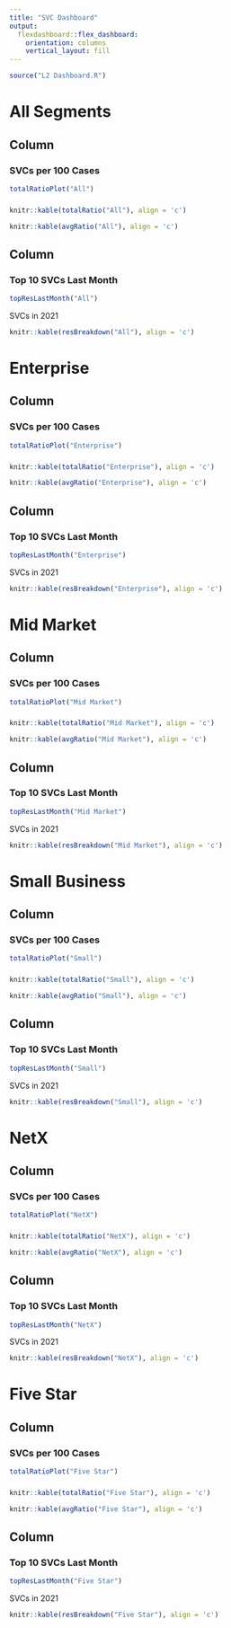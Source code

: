---
title: "SVC Dashboard"
output: 
  flexdashboard::flex_dashboard:
    orientation: columns
    vertical_layout: fill
---

```{r setup, include=FALSE}
source("L2 Dashboard.R")
```
All Segments
===================================== 

Column {data-width=350}
-----------------------------------------------------------------------

### SVCs per 100 Cases

```{r}
totalRatioPlot("All")
```

### 

```{r}
knitr::kable(totalRatio("All"), align = 'c')
```

```{r}
knitr::kable(avgRatio("All"), align = 'c')
```

Column {data-width=500}
---------------------------------------------

### Top 10 SVCs Last Month

```{r}
topResLastMonth("All")
```
SVCs in 2021
```{r}
knitr::kable(resBreakdown("All"), align = 'c')

```

Enterprise
=====================================

Column {data-width=350}
-----------------------------------------------------------------------

### SVCs per 100 Cases
```{r}
totalRatioPlot("Enterprise")

```

###
```{r}
knitr::kable(totalRatio("Enterprise"), align = 'c')
```

```{r}
knitr::kable(avgRatio("Enterprise"), align = 'c')
```

Column {data-width=500}
-----------------------------------------------------------------------
### Top 10 SVCs Last Month
```{r}
topResLastMonth("Enterprise")

```
SVCs in 2021
```{r}
knitr::kable(resBreakdown("Enterprise"), align = 'c')
```


Mid Market 
===================================== 
Column {data-width=350}
-----------------------------------------------------------------------

### SVCs per 100 Cases
```{r}
totalRatioPlot("Mid Market")

```

###
```{r}
knitr::kable(totalRatio("Mid Market"), align = 'c')
```

```{r}
knitr::kable(avgRatio("Mid Market"), align = 'c')
```

Column {data-width=500}
-----------------------------------------------------------------------
### Top 10 SVCs Last Month
```{r}
topResLastMonth("Mid Market")

```
SVCs in 2021
```{r}
knitr::kable(resBreakdown("Mid Market"), align = 'c')
```


Small Business
===================================== 
Column {data-width=350}
-----------------------------------------------------------------------

### SVCs per 100 Cases
```{r}
totalRatioPlot("Small")

```

###
```{r}
knitr::kable(totalRatio("Small"), align = 'c')
```

```{r}
knitr::kable(avgRatio("Small"), align = 'c')
```

Column {data-width=500}
-----------------------------------------------------------------------
### Top 10 SVCs Last Month
```{r}
topResLastMonth("Small")

```
SVCs in 2021
```{r}
knitr::kable(resBreakdown("Small"), align = 'c')
```


NetX
===================================== 
Column {data-width=350}
-----------------------------------------------------------------------

### SVCs per 100 Cases
```{r}
totalRatioPlot("NetX")

```

###
```{r}
knitr::kable(totalRatio("NetX"), align = 'c')
```

```{r}
knitr::kable(avgRatio("NetX"), align = 'c')
```

Column {data-width=500}
-----------------------------------------------------------------------
### Top 10 SVCs Last Month
```{r}
topResLastMonth("NetX")

```
SVCs in 2021
```{r}
knitr::kable(resBreakdown("NetX"), align = 'c')
```

Five Star
===================================== 
Column {data-width=350}
-----------------------------------------------------------------------

### SVCs per 100 Cases
```{r}
totalRatioPlot("Five Star")

```

###
```{r}
knitr::kable(totalRatio("Five Star"), align = 'c')
```

```{r}
knitr::kable(avgRatio("Five Star"), align = 'c')
```

Column {data-width=500}
-----------------------------------------------------------------------
### Top 10 SVCs Last Month
```{r}
topResLastMonth("Five Star")

```
SVCs in 2021
```{r}
knitr::kable(resBreakdown("Five Star"), align = 'c')
```

<!-- Not Coded -->
<!-- =====================================  -->
<!-- Column {data-width=350} -->
<!-- ----------------------------------------------------------------------- -->
<!-- ### Not Coded Resolution or Subresolution -->
<!-- ```{r} -->
<!-- knitr::kable(na_per) -->
<!-- ``` -->

<!-- Column {data-width=350} -->
<!-- ----------------------------------------------------------------------- -->
<!-- ### Recently Not Coded -->
<!-- ```{r} -->
<!-- knitr::kable(recent_na) -->
<!-- ``` -->
